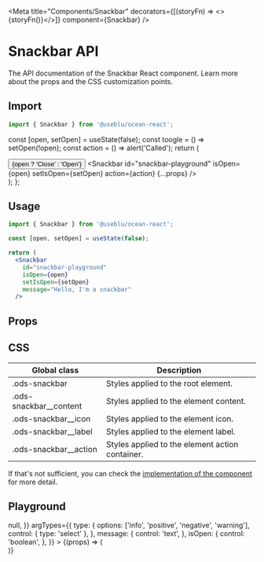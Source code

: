 
<Meta
  title="Components/Snackbar"
  decorators={[(storyFn) => <>{storyFn()}</>]}
  component={Snackbar}
/>

# Snackbar API

The API documentation of the Snackbar React component. Learn more about the props and the CSS customization points.

## Import

```javascript
import { Snackbar } from '@useblu/ocean-react';
```

  const [open, setOpen] = useState(false);
  const toogle = () => setOpen(!open);
  const action = () => alert('Called');
  return (
    <div>
      <Button onClick={toogle}>{open ? 'Close' : 'Open'}</Button>
      <Snackbar
        id="snackbar-playground"
        isOpen={open}
        setIsOpen={setOpen}
        action={action}
        {...props}
      />
    </div>
  );
};

## Usage

```jsx
import { Snackbar } from '@useblu/ocean-react';

const [open, setOpen] = useState(false);

return (
  <Snackbar
    id="snackbar-playground"
    isOpen={open}
    setIsOpen={setOpen}
    message="Hello, I'm a snackbar"
  />
```

## Props

<ArgsTable of="." />

## CSS

| Global class             | Description                                     |
| ------------------------ | ----------------------------------------------- |
| .ods-snackbar            | Styles applied to the root element.             |
| .ods-snackbar\_\_content | Styles applied to the element content.          |
| .ods-snackbar\_\_icon    | Styles applied to the element icon.             |
| .ods-snackbar\_\_label   | Styles applied to the element label.            |
| .ods-snackbar\_\_action  | Styles applied to the element action container. |

If that's not sufficient, you can check the [implementation of the component](https://github.com/ocean-ds/ocean-web/blob/master/packages/ocean-react/src/Snackbar/Snackbar.tsx) for more detail.

## Playground

<Canvas withToolbar>
  <Story
    name="playground"
    args={{
      type: 'info',
      message: 'Lorem ipsum dolor sit amet.',
      isOpen: false,
      setIsOpen: () => null,
    }}
    argTypes={{
      type: {
        options: ['info', 'positive', 'negative', 'warning'],
        control: { type: 'select' },
      },
      message: {
        control: 'text',
      },
      isOpen: {
        control: 'boolean',
      },
    }}
  >
    {(props) => (
      <div className="centered">
        <DinamicSnackbar
          type={props.type}
          message={props.message}
          position={props.position}
          actionLabel={props.actionLabel}
        />
      </div>
    )}
  </Story>
</Canvas>
